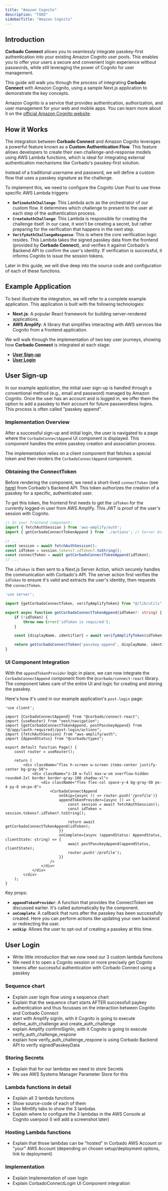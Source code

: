 ```yaml
---
title: "Amazon Cognito"
description: "TODO"
sidebarTitle: "Amazon Cognito"
---
```


## Introduction

**Corbado Connect** allows you to seamlessly integrate passkey-first authentication into your existing Amazon Cognito user pools. This enables you to offer your users a secure and convenient login experience without passwords, while still leveraging the power of Cognito for user management.

This guide will walk you through the process of integrating **Corbado Connect** with Amazon Cognito, using a sample Next.js application to demonstrate the key concepts.

Amazon Cognito is a service that provides authentication, authorization, and user management for your web and mobile apps. You can learn more about it on the [official Amazon Cognito website](https://aws.amazon.com/cognito/).

## How it Works

The integration between **Corbado Connect** and Amazon Cognito leverages a powerful feature known as a **Custom Authentication Flow**. This feature allows developers to create their own challenge-and-response models using AWS Lambda functions, which is ideal for integrating external authentication mechanisms like Corbado's passkey-first solution.

Instead of a traditional username and password, we will define a custom flow that uses a passkey signature as the challenge.

To implement this, we need to configure the Cognito User Pool to use three specific AWS Lambda triggers:

- **`DefineAuthChallenge`**: This Lambda acts as the orchestrator of our custom flow. It determines which challenge to present to the user at each step of the authentication process.
- **`CreateAuthChallenge`**: This Lambda is responsible for creating the challenge itself. In our case, it won't be creating a secret, but rather preparing for the verification that happens in the next step.
- **`VerifyAuthChallengeResponse`**: This is where the core verification logic resides. This Lambda takes the signed passkey data from the frontend (provided by **Corbado Connect**), and verifies it against Corbado's Backend API to confirm the user's identity. If verification is successful, it informs Cognito to issue the session tokens.

Later in this guide, we will dive deep into the source code and configuration of each of these functions.

## Example Application

To best illustrate the integration, we will refer to a complete example application. This application is built with the following technologies:

- **Next.js**: A popular React framework for building server-rendered applications.
- **AWS Amplify**: A library that simplifies interacting with AWS services like Cognito from a frontend application.

We will walk through the implementation of two key user journeys, showing how **Corbado Connect** is integrated at each stage:
- **[User Sign-up](/corbado-connect-new/flows/user-sign-up)**
- **[User Login](/corbado-connect-new/flows/user-login)**

## User Sign-up

In our example application, the initial user sign-up is handled through a conventional method (e.g., email and password) managed by Amazon Cognito. Once the user has an account and is logged in, we offer them the option to add a passkey to their account for future passwordless logins. This process is often called "passkey append".

### Implementation Overview

After a successful sign-up and initial login, the user is navigated to a page where the `CorbadoConnectAppend` UI component is displayed. This component handles the entire passkey creation and association process.

The implementation relies on a client component that fetches a special token and then renders the `CorbadoConnectAppend` component.

### Obtaining the ConnectToken

Before rendering the component, we need a short-lived `connectToken` (see [here](/corbado-connect-new/ui-components/overview#3-connecttokens-ctk)) from Corbado's Backend API. This token authorizes the creation of a passkey for a specific, authenticated user.

To get this token, the frontend first needs to get the `idToken` for the currently logged-in user from AWS Amplify. This JWT is proof of the user's session with Cognito.

```typescript
// In your frontend component:
import { fetchAuthSession } from 'aws-amplify/auth';
import { getCorbadoConnectTokenAppend } from './actions'; // Server Action

// ...
const session = await fetchAuthSession();
const idToken = session.tokens?.idToken?.toString();
const connectToken = await getCorbadoConnectTokenAppend(idToken);
// ...
```

The `idToken` is then sent to a Next.js Server Action, which securely handles the communication with Corbado's API. The server action first verifies the `idToken` to ensure it's valid and extracts the user's identity, then requests the `connectToken`.

```typescript /application/cognito/app/(auth-required)/post-login/actions.ts
'use server';

import {getCorbadoConnectToken, verifyAmplifyToken} from "@/lib/utils";

export async function getCorbadoConnectTokenAppend(idToken?: string) {
    if (!idToken) {
        throw new Error('idToken is required');
    }

    const {displayName, identifier} = await verifyAmplifyToken(idToken);

    return getCorbadoConnectToken('passkey-append', displayName, identifier);
}
```

### UI Component Integration

With the `appendTokenProvider` logic in place, we can now integrate the `CorbadoConnectAppend` component from the `@corbado/connect-react` library. The component takes care of the entire UI and logic for creating and storing the passkey.

Here's how it's used in our example application's `post-login` page:

```tsx /application/cognito/app/(auth-required)/post-login/page.tsx
'use client';

import {CorbadoConnectAppend} from "@corbado/connect-react";
import {useRouter} from "next/navigation";
import {getCorbadoConnectTokenAppend, postPasskeyAppend} from "@/app/(auth-required)/post-login/actions";
import {fetchAuthSession} from "aws-amplify/auth";
import {AppendStatus} from "@corbado/types";

export default function Page() {
    const router = useRouter();

    return (
        <div className="flex h-screen w-screen items-center justify-center bg-gray-50">
            <div className="z-10 w-full max-w-sm overflow-hidden rounded-2xl border border-gray-100 shadow-xl">
                <div className="flex flex-col space-y-4 bg-gray-50 px-4 py-8 sm:px-8">
                    <CorbadoConnectAppend
                        onSkip={async () => router.push('/profile')}
                        appendTokenProvider={async () => {
                            const session = await fetchAuthSession();
                            const idToken = session.tokens?.idToken?.toString();

                            return await getCorbadoConnectTokenAppend(idToken);
                        }}
                        onComplete={async (appendStatus: AppendStatus, clientState: string) => {
                            await postPasskeyAppend(appendStatus, clientState);
                            router.push('/profile');
                        }}
                    />
                </div>
            </div>
        </div>
    );
}
```

Key props:
- **`appendTokenProvider`**: A function that provides the ConnectToken we discussed earlier. It's called automatically by the component.
- **`onComplete`**: A callback that runs after the passkey has been successfully created. Here you can perform actions like updating your own backend or redirecting the user.
- **`onSkip`**: Allows the user to opt-out of creating a passkey at this time.

## User Login

- Write little introduction that we now need our 3 custom lambda functions
- We need it to open a Cognito session or more precisely get Cognito tokens after successful authentication with Corbado Connect using a passkey

### Sequence chart

- Explain user login flow using a sequence chart
- Explain that the sequence chart starts AFTER successfull paykey authentication and thus focusses on the interaction between Cognito and Corbado Connect
- start with Amplify signIn, with it Cognito is going to execute define_auth_challenge and create_auth_challenge
- explain Amplify confirmSignIn, with it Cognito is going to execute verify_auth_challenge_respone
- explain how verify_auth_challenge_respone is using Corbado Backend API to verify signedPasskeyData

### Storing Secrets

- Explain that for our lambdas we need to store Secrets
- We use AWS Systems Manager Parameter Store for this

### Lambda functions in detail

- Explain all 3 lambda functions
- Show source-code of each of them
- Use Mintlify tabs to show the 3 lambdas
- Explain where to configure the 3 lambdas in the AWS Console at Cognito userpool (I will add a screenshot later)

### Hosting Lambda functions

- Explain that those lambdas can be "hosted" in Corbado AWS Account or "your" AWS Account (depending on chosen setup/deployment options, link to deployment)

### Implementation

- Explain Implementation of user login
- Explain CorbadoConnectLogin UI Component integration